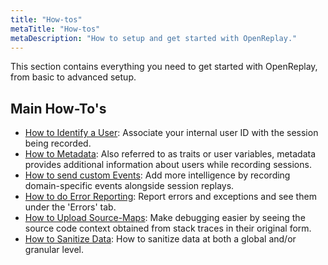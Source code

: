 ```yaml
---
title: "How-tos"
metaTitle: "How-tos"
metaDescription: "How to setup and get started with OpenReplay."
---
```


This section contains everything you need to get started with OpenReplay, from basic to advanced setup.

## Main How-To's
- [How to Identify a User](/installation/identify-user): Associate your internal user ID with the session being recorded.
- [How to Metadata](/installation/metadata): Also referred to as traits or user variables, metadata provides additional information about users while recording sessions.
- [How to send custom Events](/installation/custom-events): Add more intelligence by recording domain-specific events alongside session replays.
- [How to do Error Reporting](/installation/error-reporting): Report errors and exceptions and see them under the 'Errors' tab.
- [How to Upload Source-Maps](/installation/upload-sourcemaps): Make debugging easier by seeing the source code context obtained from stack traces in their original form.
- [How to Sanitize Data](/installation/sanitize-data): How to sanitize data at both a global and/or granular level.